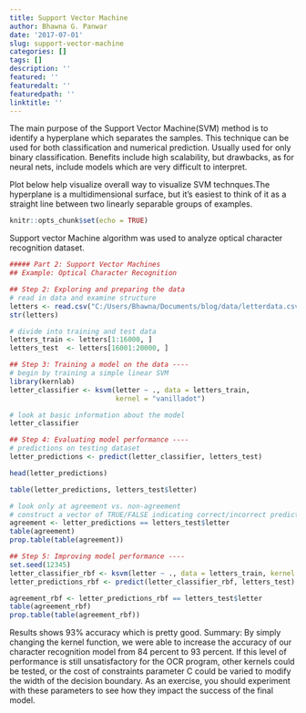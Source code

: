 ```yaml
---
title: Support Vector Machine
author: Bhawna G. Panwar
date: '2017-07-01'
slug: support-vector-machine
categories: []
tags: []
description: ''
featured: ''
featuredalt: ''
featuredpath: ''
linktitle: ''
---
```

The main purpose of the Support Vector Machine(SVM) method is to identify a hyperplane which separates the samples. This technique can be used for both classification and numerical prediction. Usually used for only binary classification. Benefits include high scalability, but drawbacks, as for neural nets, include models which are very difficult to interpret.


Plot below help visualize overall way to visualize SVM technques.The hyperplane is a multidimensional surface, but it's easiest to think of it as a straight line between two linearly separable groups of examples.

```r
knitr::opts_chunk$set(echo = TRUE)
```


Support vector Machine algorithm was used to analyze optical character recognition dataset.

```r
##### Part 2: Support Vector Machines 
## Example: Optical Character Recognition 

## Step 2: Exploring and preparing the data
# read in data and examine structure
letters <- read.csv("C:/Users/Bhawna/Documents/blog/data/letterdata.csv")
str(letters)


```

```r
# divide into training and test data
letters_train <- letters[1:16000, ]
letters_test  <- letters[16001:20000, ]


```
```r
## Step 3: Training a model on the data ----
# begin by training a simple linear SVM
library(kernlab)
letter_classifier <- ksvm(letter ~ ., data = letters_train,
                          kernel = "vanilladot")

# look at basic information about the model
letter_classifier


```
```r
## Step 4: Evaluating model performance ----
# predictions on testing dataset
letter_predictions <- predict(letter_classifier, letters_test)

head(letter_predictions)

table(letter_predictions, letters_test$letter)

# look only at agreement vs. non-agreement
# construct a vector of TRUE/FALSE indicating correct/incorrect predictions
agreement <- letter_predictions == letters_test$letter
table(agreement)
prop.table(table(agreement))


```
```r
## Step 5: Improving model performance ----
set.seed(12345)
letter_classifier_rbf <- ksvm(letter ~ ., data = letters_train, kernel = "rbfdot")
letter_predictions_rbf <- predict(letter_classifier_rbf, letters_test)

agreement_rbf <- letter_predictions_rbf == letters_test$letter
table(agreement_rbf)
prop.table(table(agreement_rbf))
```
Results shows 93% accuracy which is pretty good.
Summary: By simply changing the kernel function, we were able to increase the accuracy of our character recognition model from 84 percent to 93 percent. If this level of performance is still unsatisfactory for the OCR program, other kernels could be tested, or the cost of constraints parameter C could be varied to modify the width of the decision boundary. As an exercise, you should experiment with these parameters to see how they impact the success of the final model.